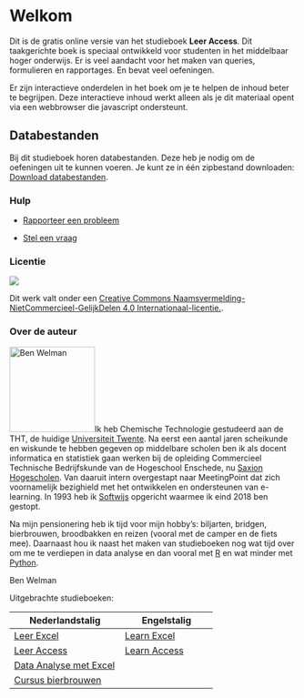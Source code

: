 # Welkom {.unnumbered}

Dit is de gratis online versie van het studieboek **Leer Access**. Dit taakgerichte boek is speciaal ontwikkeld voor studenten in het middelbaar hoger onderwijs. Er is veel aandacht voor het maken van queries, formulieren en rapportages. En bevat veel oefeningen.

Er zijn interactieve onderdelen in het boek om je te helpen de inhoud beter te begrijpen. Deze interactieve inhoud werkt alleen als je dit materiaal opent via een webbrowser die javascript ondersteunt.

::: callout-important
## Databestanden

Bij dit studieboek horen databestanden. Deze heb je nodig om de oefeningen uit te kunnen voeren. Je kunt ze in één zipbestand downloaden: [Download databestanden](bestanden-leeraccess.zip).
:::

### Hulp

-   [Rapporteer een probleem](https://github.com/bwelman/leeraccess/issues)

-   [Stel een vraag](https://github.com/bwelman/leeraccess/discussions)

### Licentie {.unnumbered}

[![](images/creativecommons-by-nc-sa.png)](https://creativecommons.org/licenses/by-nc-sa/4.0)

Dit werk valt onder een <a rel="license" href="https://creativecommons.org/licenses/by-nc-sa/4.0/deed.nl">Creative Commons Naamsvermelding-NietCommercieel-GelijkDelen 4.0 Internationaal-licentie.</a>.

### Over de auteur {.unnumbered}

![Ben Welman](images/benw2.png){.quarto-cover-image .image-fluid width="150"}Ik heb Chemische Technologie gestudeerd aan de THT, de huidige [Universiteit Twente](https://www.utwente.nl/). Na eerst een aantal jaren scheikunde en wiskunde te hebben gegeven op middelbare scholen ben ik als docent informatica en statistiek gaan werken bij de opleiding Commercieel Technische Bedrijfskunde van de Hogeschool Enschede, nu [Saxion Hogescholen](https://www.saxion.nl/). Van daaruit intern overgestapt naar MeetingPoint dat zich voornamelijk bezighield met het ontwikkelen en ondersteunen van e-learning. In 1993 heb ik [Softwijs](https://softwijs.nl/) opgericht waarmee ik eind 2018 ben gestopt.

Na mijn pensionering heb ik tijd voor mijn hobby's: biljarten, bridgen, bierbrouwen, broodbakken en reizen (vooral met de camper en de fiets mee). Daarnaast hou ik naast het maken van studieboeken nog wat tijd over om me te verdiepen in data analyse en dan vooral met [R](https://en.wikipedia.org/wiki/R_(programming_language)) en wat minder met [Python](https://www.python.org/).

Ben Welman

Uitgebrachte studieboeken:

| Nederlandstalig                                             | Engelstalig                                      |
|-------------------------------------------------------------|--------------------------------------------------|
| [Leer Excel](https://leerexcel.netlify.app/)                | [Learn Excel](https://learnexcel.netlify.app/)   |
| [Leer Access](https://leeraccess.netlify.app/)              | [Learn Access](https://learnaccess.netlify.app/) |
| [Data Analyse met Excel](https://excelanalyse.netlify.app/) |                                                  |
| [Cursus bierbrouwen](https://brouwjebier.netlify.app/)      |                                                  |
